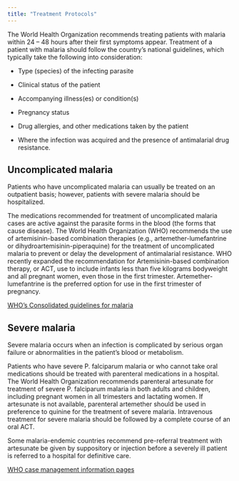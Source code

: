 ```yaml
---
title: "Treatment Protocols"
---
```


The World Health Organization recommends treating patients with malaria within 24 -- 48 hours after their first symptoms appear. Treatment of a patient with malaria should follow the country's national guidelines, which typically take the following into consideration:

-   Type (species) of the infecting parasite

-   Clinical status of the patient

-   Accompanying illness(es) or condition(s)

-   Pregnancy status

-   Drug allergies, and other medications taken by the patient

-   Where the infection was acquired and the presence of antimalarial drug resistance.

## Uncomplicated malaria

Patients who have uncomplicated malaria can usually be treated on an outpatient basis; however, patients with severe malaria should be hospitalized.

The medications recommended for treatment of uncomplicated malaria cases are active against the parasite forms in the blood (the forms that cause disease). The World Health Organization (WHO) recommends the use of artemisinin-based combination therapies (e.g., artemether-lumefantrine or dihydroartemisinin-piperaquine) for the treatment of uncomplicated malaria to prevent or delay the development of antimalarial resistance. WHO recently expanded the recommendation for Artemisinin-based combination therapy, or ACT, use to include infants less than five kilograms bodyweight and all pregnant women, even those in the first trimester. Artemether-lumefantrine is the preferred option for use in the first trimester of pregnancy.

::: Resource
[WHO's Consolidated guidelines for malaria](https://www.who.int/teams/global-malaria-programme/guidelines-for-malaria)
:::

## Severe malaria

Severe malaria occurs when an infection is complicated by serious organ failure or abnormalities in the patient's blood or metabolism.

Patients who have severe P. falciparum malaria or who cannot take oral medications should be treated with parenteral medications in a hospital. The World Health Organization recommends parenteral artesunate for treatment of severe P. falciparum malaria in both adults and children, including pregnant women in all trimesters and lactating women. If artesunate is not available, parenteral artemether should be used in preference to quinine for the treatment of severe malaria. Intravenous treatment for severe malaria should be followed by a complete course of an oral ACT.

Some malaria-endemic countries recommend pre-referral treatment with artesunate be given by suppository or injection before a severely ill patient is referred to a hospital for definitive care.

::: Resource
[WHO case management information pages](https://www.who.int/teams/global-malaria-programme/case-management)
:::
